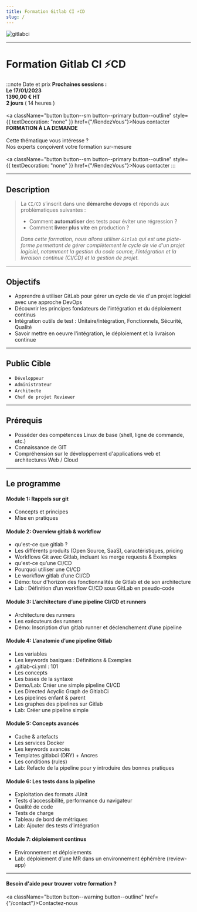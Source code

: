 ```yaml
---
title: Formation Gitlab CI ⚡CD
slug: /
---
```



![gitlabci](/img/contenu/gitlabci.png)

------------

# Formation Gitlab CI ⚡CD

:::note  Date et prix
<Tabs>
  <TabItem value="standard" label="STANDARD" default>
      <b> Prochaines sessions :</b><br/>
      <b> <CalendarMonthIcon viewBox="0 -14 36 36"/> Le 17/01/2023</b><br/>
      <b> <EuroIcon viewBox="0 -14 36 36"/> 1390,00 € HT </b><br/>
      <b> <AccessTimeIcon viewBox="0 -14 36 36"/> 2 jours</b> ( 14 heures ) <br/><br/>
      <a className="button button--sm button--primary button--outline" style={{ textDecoration: "none" }} href={"/RendezVous"}>Nous contacter</a>
  </TabItem>
  <TabItem value="sur-mesure" label="SUR-MESURE">
    <b>FORMATION À LA DEMANDE</b> <br/><br/>
      Cette thématique vous intéresse ?<br/>
      Nos experts conçoivent votre formation sur-mesure<br/><br/>
      <a className="button button--sm button--primary button--outline" style={{ textDecoration: "none" }} href={"/RendezVous"}>Nous contacter</a>
  </TabItem>
</Tabs>
:::

------------


## Description


> La `CI/CD` s’inscrit dans une **démarche devops** et réponds aux problématiques suivantes :
> + Comment **automatiser** des tests pour éviter une régression ?
> + Comment **livrer plus vite** en production ?
>
>_Dans cette formation, nous allons utiliser `Gitlab` qui est une plate-forme permettant de gérer complètement le cycle de
> vie d'un projet logiciel, notamment la gestion du code source, l'intégration et la livraison continue (CI/CD) et la gestion de projet._



--------------

## Objectifs

+ Apprendre à utiliser GitLab pour gérer un cycle de vie d'un projet logiciel avec une approche DevOps
+ Découvrir les principes fondateurs de l'intégration et du déploiement continus
+ Intégration outils de test : Unitaire/intégration, Fonctionnels, Sécurité, Qualité
+ Savoir mettre en oeuvre l'intégration, le déploiement et la livraison continue

--------------

## Public Cible

+ `Développeur`
+ `Administrateur`
+ `Architecte`
+ `Chef de projet Reviewer`

--------------

## Prérequis

+ Posséder des compétences Linux de base (shell, ligne de commande, etc.)
+ Connaissance de GIT
+ Compréhension sur le développement d'applications web et architectures Web / Cloud

--------------

## Le programme

#### Module 1: Rappels sur git
+ Concepts et principes
+ Mise en pratiques

#### Module 2: Overview gitlab & workflow
+ qu'est-ce que gitlab ?
+ Les différents produits (Open Source, SaaS), caractéristiques, pricing
+ Workflows Git avec Gitlab, incluant les merge requests & Exemples
+ qu'est-ce qu’une CI/CD
+ Pourquoi utiliser une CI/CD
+ Le workflow gitlab d’une CI/CD
+ Démo: tour d'horizon des fonctionnalités de Gitlab et de son architecture
+ Lab : Définition d’un workflow CI/CD sous GitLab en pseudo-code

#### Module 3: L’architecture d’une pipeline CI/CD et runners
+ Architecture des runners
+ Les exécuteurs des runners
+ Démo: Inscription d’un gitlab runner et déclenchement d’une pipeline

#### Module 4: L’anatomie d’une pipeline Gitlab
+ Les variables
+ Les keywords basiques : Définitions & Exemples
+ .gitlab-ci.yml : 101
+ Les concepts
+ Les bases de la syntaxe
+ Demo/Lab: Créer une simple pipeline CI/CD
+ Les Directed Acyclic Graph de GitlabCi
+ Les pipelines enfant & parent
+ Les graphes des pipelines sur Gitlab
+ Lab: Créer une pipeline simple

#### Module 5: Concepts avancés
+ Cache & artefacts
+ Les services Docker
+ Les keywords avancés
+ Templates gitlabci (DRY) + Ancres
+ Les conditions (rules)
+ Lab: Refacto de la pipeline pour y introduire des bonnes pratiques

#### Module 6: Les tests dans la pipeline
+ Exploitation des formats JUnit
+ Tests d’accessibilité, performance du navigateur
+ Qualité de code
+ Tests de charge
+ Tableau de bord de métriques
+ Lab: Ajouter des tests d’intégration

#### Module 7: déploiement continus
+ Environnement et déploiements
+ Lab: déploiement d’une MR dans un environnement éphémère (review-app)

----------

#### Besoin d'aide pour trouver votre formation ?
<a className="button button--warning button--outline" href={"/contact"}>Contactez-nous </a>
